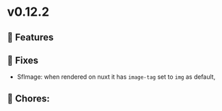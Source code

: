 
<Meta title="Releases/v0.12.x - Latest/v0.12.2 - Latest/Change log" />

# v0.12.2

## 🚀 Features


## 🐛 Fixes

- SfImage: when rendered on nuxt it has `image-tag` set to `img` as default, 

## 🧹 Chores:

